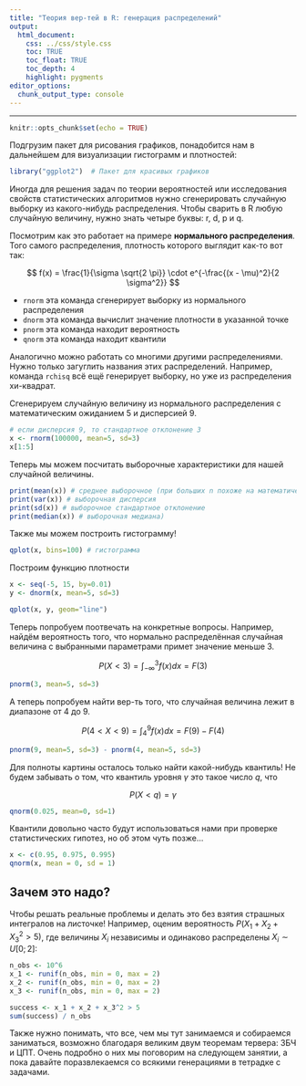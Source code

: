 ```yaml
---
title: "Теория вер-тей в R: генерация распределений"
output: 
  html_document:
    css: ../css/style.css
    toc: TRUE
    toc_float: TRUE
    toc_depth: 4
    highlight: pygments
editor_options: 
  chunk_output_type: console
---
```

---
```r
knitr::opts_chunk$set(echo = TRUE)
```

Подгрузим пакет для рисования графиков, понадобится нам в дальнейшем для визуализации гистограмм и плотностей: 

```r
library("ggplot2")  # Пакет для красивых графиков 
```


Иногда для решения задач по теории вероятностей или исследования свойств статистических алгоритмов нужно сгенерировать случайную выборку из какого-нибудь распределения. Чтобы сварить в R любую случайную величину, нужно знать четыре буквы: r, d, p и q. 

Посмотрим как это работает на примере **нормального распределения**. Того самого распределения, плотность которого выглядит как-то вот так: 

$$
f(x) = \frac{1}{\sigma \sqrt{2 \pi}} \cdot  e^{-\frac{(x - \mu)^2}{2 \sigma^2}}
$$

* `rnorm` эта команда сгенерирует выборку из нормального распределения
* `dnorm` эта команда вычислит значение плотности в указанной точке
* `pnorm` эта команда находит вероятность 
* `qnorm` эта команда находит квантили 

Аналогично можно работать со многими другими распределениями. Нужно только загуглить названия этих распределений. Например, команда `rchisq` всё ещё генерирует выборку, но уже из распределения хи-квадрат. 


Сгенерируем случайную величину из нормального распределения с математическим ожиданием $5$ и дисперсией $9$. 

```r
# если дисперсия 9, то стандартное отклонение 3
x <- rnorm(100000, mean=5, sd=3)  
x[1:5]
```

Теперь мы можем посчитать выборочные характеристики для нашей случайной величины. 

```r
print(mean(x)) # среднее выборочное (при больших n похоже на математическое ожидание)
print(var(x)) # выборочная дисперсия
print(sd(x)) # выборочное стандартное отклонение
print(median(x)) # выборочная медиана)
```

Также мы можем построить гистограмму!

```r
qplot(x, bins=100) # гистограмма 
```

Построим функцию плотности

```r
x <- seq(-5, 15, by=0.01)
y <- dnorm(x, mean=5, sd=3)

qplot(x, y, geom="line")
```

Теперь попробуем поотвечать на конкретные вопросы. Например, найдём вероятность того, что нормально распределённая случайная величина с выбранными параметрами примет значение меньше $3$. 

$$ P(X < 3) = \int_{-\infty}^3 f(x)dx = F(3)$$

```r
pnorm(3, mean=5, sd=3)
```

А теперь попробуем найти вер-ть того, что случайная величина лежит в диапазоне от $4$ до $9$.

$$ P(4 < X < 9) = \int_4^9 f(x) dx = F(9) - F(4)$$

```r
pnorm(9, mean=5, sd=3) - pnorm(4, mean=5, sd=3)
```

Для полноты картины осталось только найти какой-нибудь квантиль! Не будем забывать о том, что квантиль уровня $\gamma$ это такое число $q$, что 

$$P(X < q) = \gamma$$
```r
qnorm(0.025, mean=0, sd=1)
```

Квантили довольно часто будут использоваться нами при проверке статистических гипотез, но об этом чуть позже... 

```r
x <- c(0.95, 0.975, 0.995)
qnorm(x, mean = 0, sd = 1)
```

## Зачем это надо? 

Чтобы решать реальные проблемы и делать это без взятия страшных интегралов на листочке! Например, оценим вероятность $P(X_1 + X_2 + X_3^2 > 5)$, где величины $X_i$ независимы и одинаково распределены $X_i \sim U[0;2]$:

```r
n_obs <- 10^6
x_1 <- runif(n_obs, min = 0, max = 2)
x_2 <- runif(n_obs, min = 0, max = 2)
x_3 <- runif(n_obs, min = 0, max = 2)

success <- x_1 + x_2 + x_3^2 > 5
sum(success) / n_obs
```

Также нужно понимать, что все, чем мы тут занимаемся и собираемся заниматься, возможно благодаря великим двум теоремам тервера: ЗБЧ и ЦПТ. Очень подробно о них мы поговорим на следующем занятии, а пока давайте поразвлекаемся со всякими генерациями в тетрадке с задачами.


